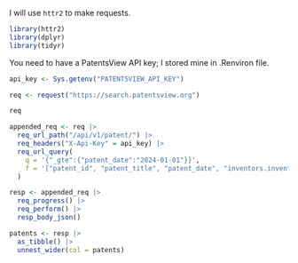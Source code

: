 I will use `httr2` to make requests.

```r
library(httr2)
library(dplyr)
library(tidyr)
```

You need to have a PatentsView API key; I stored mine in .Renviron file.

```r
api_key <- Sys.getenv("PATENTSVIEW_API_KEY")
```

```r
req <- request("https://search.patentsview.org")
```

```r
req
```

```r
appended_req <- req |>
  req_url_path("/api/v1/patent/") |>
  req_headers("X-Api-Key" = api_key) |>
  req_url_query(
    q = '{"_gte":{"patent_date":"2024-01-01"}}',
    f = '["patent_id", "patent_title", "patent_date", "inventors.inventor_name_last", "patent_abstract"]'
  )
```

```r
resp <- appended_req |>
  req_progress() |>
  req_perform() |>
  resp_body_json()
```


```r
patents <- resp |>
  as_tibble() |>
  unnest_wider(col = patents)
```